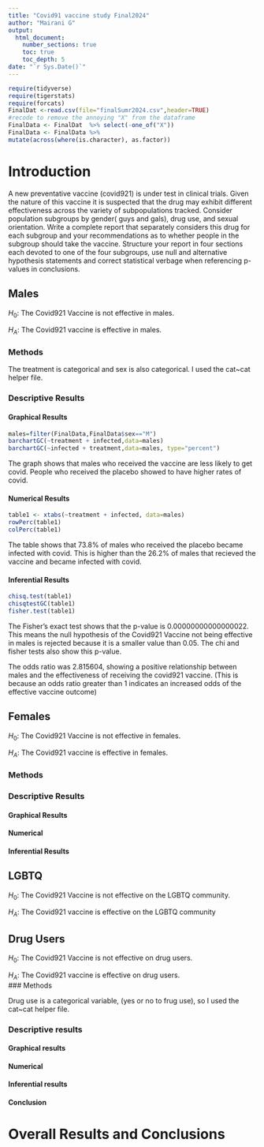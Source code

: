 ```yaml
---
title: "Covid91 vaccine study Final2024"
author: "Mairani G"
output: 
  html_document:
    number_sections: true
    toc: true
    toc_depth: 5
date: "`r Sys.Date()`" 
---
```


```r
require(tidyverse)
require(tigerstats)
require(forcats)
FinalDat <-read.csv(file="finalSumr2024.csv",header=TRUE)
#recode to remove the annoying "X" from the dataframe
FinalData <- FinalDat  %>% select(-one_of("X"))
FinalData <- FinalData %>%
mutate(across(where(is.character), as.factor))
```

# Introduction

A new  preventative vaccine (covid921) is under test in clinical trials. Given the nature of this vaccine it is suspected that the drug may exhibit different effectiveness across the variety of subpopulations tracked. Consider population subgroups by gender( guys and gals), drug use, and sexual orientation. Write a complete report that separately considers this drug for each subgroup and your recommendations as to whether people in the subgroup should take the vaccine. Structure your report in four sections each devoted to one of the four subgroups, use null and alternative hypothesis statements and correct statistical verbage when referencing p-values in conclusions.

## Males
$H_0$: The Covid921 Vaccine is not effective in males.

$H_A$: The Covid921 vaccine is effective in males.

### Methods

The treatment is categorical and sex is also categorical. I used the cat~cat helper file.  

### Descriptive Results

#### Graphical Results 

```r
males=filter(FinalData,FinalData$sex=="M")
barchartGC(~treatment + infected,data=males)
barchartGC(~infected + treatment,data=males, type="percent")

```

The graph shows that males who received the vaccine are less likely to get covid. People who received the placebo showed to have higher rates of covid. 

#### Numerical Results

```r
table1 <- xtabs(~treatment + infected, data=males)
rowPerc(table1)
colPerc(table1)
```
The table shows that 73.8% of males who received the placebo became infected with covid. This is higher than the 26.2% of males that recieved the vaccine and became infected with covid.  

#### Inferential Results

```r
chisq.test(table1)
chisqtestGC(table1)
fisher.test(table1)
```

The Fisher's exact test shows that the p-value is 0.00000000000000022. This means the null hypothesis of the Covid921 Vaccine not being effective in males is rejected because it is a smaller value than 0.05. 
The chi and fisher tests also show this p-value.

The odds ratio was 2.815604, showing a positive relationship between males and the effectiveness of receiving the covid921 vaccine. (This is because an odds ratio greater than 1 indicates an increased odds of the effective vaccine outcome)  


## Females

$H_0$: The Covid921 Vaccine is not effective in females.

$H_A$: The Covid921 vaccine is effective in females.

### Methods

### Descriptive Results

#### Graphical Results 

#### Numerical

#### Inferential Results

## LGBTQ
$H_0$: The Covid921 Vaccine is not effective on the LGBTQ community.

$H_A$: The Covid921 vaccine is effective on the LGBTQ community


## Drug Users

$H_0$: The Covid921 Vaccine is not effective on drug users.   

$H_A$: The Covid921 vaccine is effective on drug users.  
### Methods

Drug use is a categorical variable, (yes or no to frug use), so I used the cat~cat helper file. 

### Descriptive results

#### Graphical results 

#### Numerical

#### Inferential results

#### Conclusion


# Overall Results and Conclusions